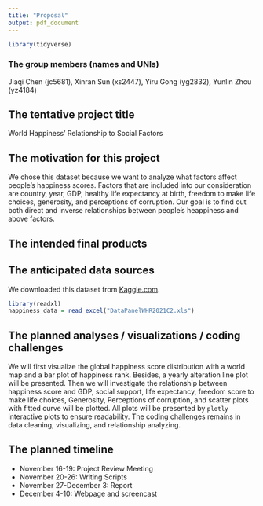 ```yaml
---
title: "Proposal"
output: pdf_document
---
```


```r
library(tidyverse)
```

### The group members (names and UNIs)

Jiaqi Chen (jc5681),
Xinran Sun (xs2447),
Yiru Gong (yg2832),
Yunlin Zhou (yz4184)

## The tentative project title

World Happiness' Relationship to Social Factors

## The motivation for this project

We chose this dataset because we want to analyze what factors affect people's happiness scores. Factors that are included into our consideration are country, year, GDP, healthy life expectancy at birth, freedom to make life choices, generosity, and perceptions of corruption. Our goal is to find out both direct and inverse relationships between people's heappiness and above factors. 

## The intended final products

## The anticipated data sources

We downloaded this dataset from [Kaggle.com](https://worldhappiness.report/ed/2021/#appendices-and-data).

```r
library(readxl)
happiness_data = read_excel("DataPanelWHR2021C2.xls")
```

## The planned analyses / visualizations / coding challenges

We will first visualize the global happiness score distribution with a world map and a bar plot of happiness rank. Besides, a yearly alteration line plot will be presented. Then we will investigate the relationship between happiness score and GDP, social support, life expectancy, freedom score to make life choices, Generosity, Perceptions of corruption, and scatter plots with fitted curve will be plotted. All plots will be presented by `plotly` interactive plots to ensure readability. The coding challenges remains in data cleaning, visualizing, and relationship analyzing.

## The planned timeline

* November 16-19: Project Review Meeting
* November 20-26: Writing Scripts
* November 27-December 3: Report
* December 4-10: Webpage and screencast
